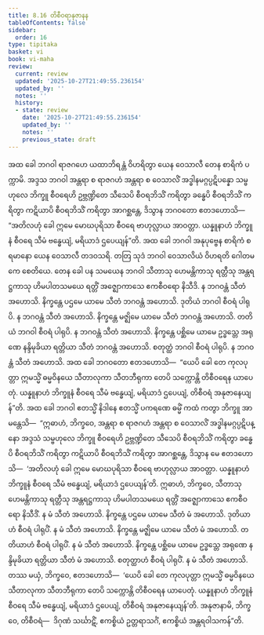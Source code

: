 ```yaml
---
title: 8.16 တိစီဝရာနုဇာနန
tableOfContents: false
sidebar:
  order: 16
type: tipitaka
basket: vi
book: vi-maha
review:
  current: review
  updated: '2025-10-27T21:49:55.236154'
  updated_by: ''
  notes: ''
  history:
  - state: review
    date: '2025-10-27T21:49:55.236154'
    updated_by: ''
    notes: ''
    previous_state: draft
---
```



<ReviewStatus review={frontmatter.review} showDetails={true} />

<HypothesisAnnotation frontmatter={frontmatter} />

<DynamicBreadcrumb />

<Division number="346" book="vi-maha" e="ch" v="3" p="401">

<Paragraph number="1644" book="vi-maha">
အထ ခေါ ဘဂဝါ ရာဇဂဟေ ယထာဘိရန္တံ ဝိဟရိတွာ ယေန ဝေသာလီ တေန စာရိကံ ပက္ကာမိ. အဒ္ဒသ ဘဂဝါ အန္တရာ စ ရာဇဂဟံ အန္တရာ စ ဝေသာလိံ အဒ္ဓါနမဂ္ဂပ္ပဋိပန္နော သမ္ဗဟုလေ ဘိက္ခူ စီဝရေဟိ ဥဗ္ဘဏ္ဍိတေ သီသေပိ စီဝရဘိသိံ ကရိတွာ ခန္ဓေပိ စီဝရဘိသိံ ကရိတွာ ကဋိယာပိ စီဝရဘိသိံ ကရိတွာ အာဂစ္ဆန္တေ, ဒိသွာန ဘဂဝတော ဧတဒဟောသိ—  “အတိလဟုံ ခေါ ဣမေ မောဃပုရိသာ စီဝရေ ဗာဟုလ္လာယ အာဝတ္တာ. ယန္နူနာဟံ ဘိက္ခူနံ စီဝရေ သီမံ ဗန္ဓေယျံ, မရိယာဒံ ဌပေယျန်”တိ. အထ ခေါ ဘဂဝါ အနုပုဗ္ဗေန စာရိကံ စရမာနော ယေန ဝေသာလီ တဒဝသရိ. တတြ သုဒံ ဘဂဝါ ဝေသာလိယံ ဝိဟရတိ ဂေါတမကေ စေတိယေ. တေန ခေါ ပန သမယေန ဘဂဝါ သီတာသု ဟေမန္တိကာသု ရတ္တီသု အန္တရဋ္ဌကာသု ဟိမပါတသမယေ ရတ္တိံ အဇ္ဈောကာသေ ဧကစီဝရော နိသီဒိ. န ဘဂဝန္တံ သီတံ အဟောသိ. နိက္ခန္တေ ပဌမေ ယာမေ သီတံ ဘဂဝန္တံ အဟောသိ. ဒုတိယံ ဘဂဝါ စီဝရံ ပါရုပိ. န ဘဂဝန္တံ သီတံ အဟောသိ. နိက္ခန္တေ မဇ္ဈိမေ ယာမေ သီတံ ဘဂဝန္တံ အဟောသိ. တတိယံ ဘဂဝါ စီဝရံ ပါရုပိ. န ဘဂဝန္တံ သီတံ အဟောသိ. နိက္ခန္တေ ပစ္ဆိမေ ယာမေ ဥဒ္ဓသ္တေ အရုဏေ နန္ဒိမုခိယာ ရတ္တိယာ သီတံ ဘဂဝန္တံ အဟောသိ. စတုတ္ထံ ဘဂဝါ စီဝရံ ပါရုပိ. န ဘဂဝန္တံ သီတံ အဟောသိ. အထ ခေါ ဘဂဝတော ဧတဒဟောသိ—  “ယေပိ ခေါ တေ ကုလပုတ္တာ ဣမသ္မိံ ဓမ္မဝိနယေ သီတာလုကာ သီတဘီရုကာ တေပိ သက္ကောန္တိ တိစီဝရေန ယာပေတုံ. ယန္နူနာဟံ ဘိက္ခူနံ စီဝရေ သီမံ ဗန္ဓေယျံ, မရိယာဒံ ဌပေယျံ, တိစီဝရံ အနုဇာနေယျန်”တိ.
</Paragraph>

<Paragraph number="1645" book="vi-maha">
အထ ခေါ ဘဂဝါ ဧတသ္မိံ နိဒါနေ ဧတသ္မိံ ပကရဏေ ဓမ္မိံ ကထံ ကတွာ ဘိက္ခူ အာမန္တေသိ—  “ဣဓာဟံ, ဘိက္ခဝေ, အန္တရာ စ ရာဇဂဟံ အန္တရာ စ ဝေသာလိံ အဒ္ဓါနမဂ္ဂပ္ပဋိပန္နော အဒ္ဒသံ သမ္ဗဟုလေ ဘိက္ခူ စီဝရေဟိ ဥဗ္ဘဏ္ဍိတေ သီသေပိ စီဝရဘိသိံ ကရိတွာ ခန္ဓေပိ စီဝရဘိသိံ ကရိတွာ ကဋိယာပိ စီဝရဘိသိံ ကရိတွာ အာဂစ္ဆန္တေ, ဒိသွာန မေ ဧတဒဟောသိ—  ‘အတိလဟုံ ခေါ ဣမေ မောဃပုရိသာ စီဝရေ ဗာဟုလ္လာယ အာဝတ္တာ. ယန္နူနာဟံ ဘိက္ခူနံ စီဝရေ သီမံ ဗန္ဓေယျံ, မရိယာဒံ ဌပေယျန်’တိ. ဣဓာဟံ, ဘိက္ခဝေ, သီတာသု ဟေမန္တိကာသု ရတ္တီသု အန္တရဋ္ဌကာသု ဟိမပါတသမယေ ရတ္တိံ အဇ္ဈောကာသေ ဧကစီဝရော နိသီဒိံ. န မံ သီတံ အဟောသိ. နိက္ခန္တေ ပဌမေ ယာမေ သီတံ မံ အဟောသိ. ဒုတိယာဟံ စီဝရံ ပါရုပိံ. န မံ သီတံ အဟောသိ. နိက္ခန္တေ မဇ္ဈိမေ ယာမေ သီတံ မံ အဟောသိ. တတိယာဟံ စီဝရံ ပါရုပိံ. န မံ သီတံ အဟောသိ. နိက္ခန္တေ ပစ္ဆိမေ ယာမေ ဥဒ္ဓသ္တေ အရုဏေ နန္ဒိမုခိယာ ရတ္တိယာ သီတံ မံ အဟောသိ. စတုတ္ထာဟံ စီဝရံ ပါရုပိံ. န မံ သီတံ အဟောသိ. တဿ မယှံ, ဘိက္ခဝေ, ဧတဒဟောသိ—  ‘ယေပိ ခေါ တေ ကုလပုတ္တာ ဣမသ္မိံ ဓမ္မဝိနယေ သီတာလုကာ သီတဘီရုကာ တေပိ သက္ကောန္တိ တိစီဝရေန ယာပေတုံ. ယန္နူနာဟံ ဘိက္ခူနံ စီဝရေ သီမံ ဗန္ဓေယျံ, မရိယာဒံ ဌပေယျံ, တိစီဝရံ အနုဇာနေယျန်’တိ. အနုဇာနာမိ, ဘိက္ခဝေ, တိစီဝရံ—  ဒိဂုဏံ သင်္ဃာဋိံ, ဧကစ္စိယံ ဥတ္တရာသင်္ဂံ, ဧကစ္စိယံ အန္တရဝါသကန်”တိ.
</Paragraph>
</Division>